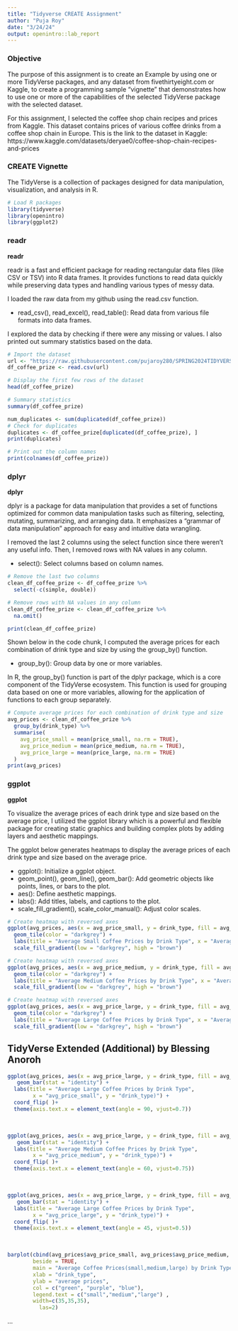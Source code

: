 ---
title: "Tidyverse CREATE Assignment"
author: "Puja Roy"
date: "3/24/24"
output: openintro::lab_report
---


### Objective

The purpose of this assignment is to create an Example by using one or more TidyVerse packages, and any dataset from fivethirtyeight.com or Kaggle, to create a programming sample “vignette” that demonstrates how to use one or more of the capabilities of the selected TidyVerse package with the selected dataset.

For this assignment, I selected the coffee shop chain recipes and prices from Kaggle. This dataset contains prices of various coffee drinks from a coffee shop chain in Europe. This is the link to the dataset in Kaggle: https://www.kaggle.com/datasets/deryae0/coffee-shop-chain-recipes-and-prices

### CREATE Vignette

The TidyVerse is a collection of packages designed for data manipulation, visualization, and analysis in R.

```{r load-packages, message=FALSE}
# Load R packages
library(tidyverse)
library(openintro)
library(ggplot2)
```

### readr

**readr**

readr is a fast and efficient package for reading rectangular data files (like CSV or TSV) into R data frames. It provides functions to read data quickly while preserving data types and handling various types of messy data.

I loaded the raw data from my github using the read.csv function. 

- read_csv(), read_excel(), read_table(): Read data from various file formats into data frames.

I explored the data by checking if there were any missing or values. I also printed out summary statistics based on the data.

```{r code-chunk-label}

# Import the dataset
url <- "https://raw.githubusercontent.com/pujaroy280/SPRING2024TIDYVERSE/main/prices.csv"
df_coffee_prize <- read.csv(url)

```

```{r}
# Display the first few rows of the dataset
head(df_coffee_prize)

# Summary statistics
summary(df_coffee_prize)

```

```{r}
num_duplicates <- sum(duplicated(df_coffee_prize))
# Check for duplicates
duplicates <- df_coffee_prize[duplicated(df_coffee_prize), ]
print(duplicates)
```

```{r}
# Print out the column names
print(colnames(df_coffee_prize))
```

### dplyr

**dplyr**

dplyr is a package for data manipulation that provides a set of functions optimized for common data manipulation tasks such as filtering, selecting, mutating, summarizing, and arranging data. It emphasizes a "grammar of data manipulation" approach for easy and intuitive data wrangling.

I removed the last 2 columns using the select function since there weren't any useful info. Then, I removed rows with NA values in any column.

- select(): Select columns based on column names.

```{r}
# Remove the last two columns
clean_df_coffee_prize <- df_coffee_prize %>%
  select(-c(simple, double))

# Remove rows with NA values in any column
clean_df_coffee_prize <- clean_df_coffee_prize %>%
  na.omit()

print(clean_df_coffee_prize)

```

Shown below in the code chunk, I computed the average prices for each combination of drink type and size by using the group_by() function. 

- group_by(): Group data by one or more variables.

In R, the group_by() function is part of the dplyr package, which is a core component of the TidyVerse ecosystem. This function is used for grouping data based on one or more variables, allowing for the application of functions to each group separately.

```{r}
# Compute average prices for each combination of drink type and size
avg_prices <- clean_df_coffee_prize %>%
  group_by(drink_type) %>%
  summarise(
    avg_price_small = mean(price_small, na.rm = TRUE),
    avg_price_medium = mean(price_medium, na.rm = TRUE),
    avg_price_large = mean(price_large, na.rm = TRUE)
  )
print(avg_prices)
```

### ggplot

**ggplot**

To visualize the average prices of each drink type and size based on the average price, I utilized the ggplot library which is a powerful and flexible package for creating static graphics and building complex plots by adding layers and aesthetic mappings.

The ggplot below generates heatmaps to display the average prices of each drink type and size based on the average price.

- ggplot(): Initialize a ggplot object.
- geom_point(), geom_line(), geom_bar(): Add geometric objects like points, lines, or bars to the plot.
- aes(): Define aesthetic mappings.
- labs(): Add titles, labels, and captions to the plot.
- scale_fill_gradient(), scale_color_manual(): Adjust color scales.


```{r}
# Create heatmap with reversed axes
ggplot(avg_prices, aes(x = avg_price_small, y = drink_type, fill = avg_price_small)) +
  geom_tile(color = "darkgrey") +
  labs(title = "Average Small Coffee Prices by Drink Type", x = "Average Price (Small)", y = "Drink Type", fill = "Average Price") +
  scale_fill_gradient(low = "darkgrey", high = "brown")

```

```{r}
# Create heatmap with reversed axes
ggplot(avg_prices, aes(x = avg_price_medium, y = drink_type, fill = avg_price_medium)) +
  geom_tile(color = "darkgrey") +
  labs(title = "Average Medium Coffee Prices by Drink Type", x = "Average Price (Medium)", y = "Drink Type", fill = "Average Price") +
  scale_fill_gradient(low = "darkgrey", high = "brown")
```

```{r}
# Create heatmap with reversed axes
ggplot(avg_prices, aes(x = avg_price_large, y = drink_type, fill = avg_price_large)) +
  geom_tile(color = "darkgrey") +
  labs(title = "Average Large Coffee Prices by Drink Type", x = "Average Price (Large)", y = "Drink Type", fill = "Average Price") +
  scale_fill_gradient(low = "darkgrey", high = "brown")
```


## TidyVerse Extended (Additional)  by Blessing Anoroh

```{r fig.height= 7}
ggplot(avg_prices, aes(x = avg_price_large, y = drink_type, fill = avg_price_small)) +
   geom_bar(stat = "identity") +   
  labs(title = "Average Large Coffee Prices by Drink Type",
        x = "avg_price_small", y = "drink_type)") +
  coord_flip( )+
  theme(axis.text.x = element_text(angle = 90, vjust=0.7)) 
```
\

```{r}
ggplot(avg_prices, aes(x = avg_price_large, y = drink_type, fill = avg_price_medium)) +
   geom_bar(stat = "identity") +   
  labs(title = "Average Medium Coffee Prices by Drink Type",
        x = "avg_price_medium", y = "drink_type)") +
  coord_flip( )+
  theme(axis.text.x = element_text(angle = 60, vjust=0.75)) 
```

\

```{r}
ggplot(avg_prices, aes(x = avg_price_large, y = drink_type, fill = avg_price_large)) +
   geom_bar(stat = "identity") +   
  labs(title = "Average Large Coffee Prices by Drink Type",
        x = "avg_price_large", y = "drink_type)") +
  coord_flip( )+
  theme(axis.text.x = element_text(angle = 45, vjust=0.5)) 
```

\

```{r, fig.height = 10, fig.width= 20, warning=FALSE }
barplot(cbind(avg_prices$avg_price_small, avg_prices$avg_price_medium, avg_prices$avg_price_large) ~ avg_prices$drink_type,
        beside = TRUE,
        main = "Average Coffee Prices(small,medium,large) by Drink Type Side by Side",
        xlab = "drink_type",
        ylab = "average prices",
        col = c("green", "purple", "blue"),
        legend.text = c("small","medium","large") ,
        width=c(35,35,35),
          las=2)
```




















...

